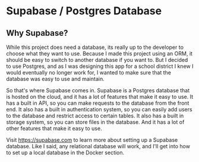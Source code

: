 # Supabase / Postgres Database

## Why Supabase?

While this project does need a database, its really up to the developer to choose what they want to use. Because I made this project using an ORM, it should be easy to switch to another database if you want to. But I decided to use Postgres, and as I was designing this app for a school district I knew I would eventually no longer work for, I wanted to make sure that the database was easy to use and maintain.

So that's where Supabase comes in. Supabase is a Postgres database that is hosted on the cloud, and it has a lot of features that make it easy to use. It has a built in API, so you can make requests to the database from the front end. It also has a built in authentication system, so you can easily add users to the database and restrict access to certain tables. It also has a built in storage system, so you can store files in the database. And it has a lot of other features that make it easy to use.

Visit https://supabase.com to learn more about setting up a Supabase database. Like I said, any relational database will work, and I'll get into how to set up a local database in the Docker section.

